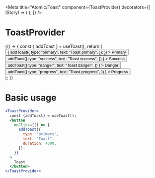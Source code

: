 

<Meta
  title="Atomic/Toast"
  component={ToastProvider}
  decorators={[
    (Story) => (
      <ToastProvider>
        <Story />
      </ToastProvider>
    ),
  ]}
/>

# ToastProvider

<Preview>
  <Story name="Provider" parameters={{ docs: { source: { code: null } } }}>
    {() => {
      const { addToast } = useToast();
      return (
        <div style={{ display: "flex", gap: "0.5rem" }}>
          <Button
            appearance="primary"
            onClick={() => {
              addToast({
                type: "primary",
                text: "Toast primary",
              });
            }}
          >
            Primary
          </Button>
          <Button
            onClick={() =>
              addToast({
                type: "success",
                text: "Toast success",
              })
            }
          >
            Success
          </Button>
          <Button
            appearance="danger"
            onClick={() =>
              addToast({
                type: "danger",
                text: "Toast danger",
              })
            }
          >
            Danger
          </Button>
          <Button
            onClick={() =>
              addToast({
                type: "progress",
                text: "Toast progress",
              })
            }
          >
            Progress
          </Button>
        </div>
      );
    }}
  </Story>
</Preview>

# Basic usage

```jsx
<ToastProvider>
  const {addToast} = useToast();
  <button
    onClick={() => {
      addToast({
        type: "primary",
        text: "Toast",
        duration: 4000,
      });
    }}
  >
    Toast
  </button>
</ToastProvider>
```
